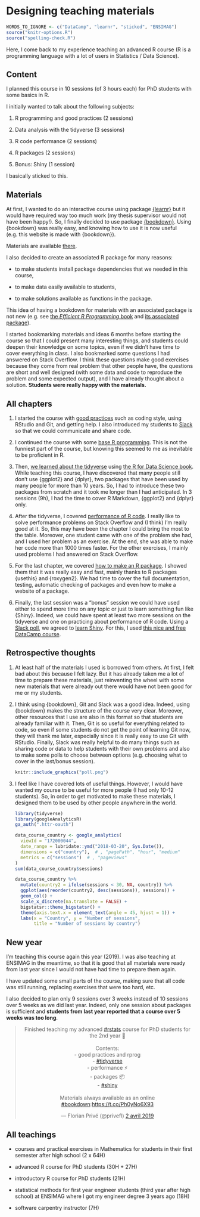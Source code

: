# Designing teaching materials

```r
WORDS_TO_IGNORE <- c("DataCamp", "learnr", "sticked", "ENSIMAG")
source("knitr-options.R")
source("spelling-check.R")
```

Here, I come back to my experience teaching an advanced R course (R is a programming language with a lot of users in Statistics / Data Science). 

## Content

I planned this course in 10 sessions (of 3 hours each) for PhD students with some basics in R.

I initially wanted to talk about the following subjects:

1. R programming and good practices (2 sessions)

2. Data analysis with the tidyverse (3 sessions)

3. R code performance (2 sessions)

4. R packages (2 sessions)

5. Bonus: Shiny (1 session)

I basically sticked to this.

## Materials

At first, I wanted to do an interactive course using package [{learnr}](https://rstudio.github.io/learnr/) but it would have required way too much work (my thesis supervisor would not have been happy!).
So, I finally decided to use package [{bookdown}](https://bookdown.org/yihui/bookdown/). Using {bookdown} was really easy, and knowing how to use it is now useful (e.g. this website is made with {bookdown}).

Materials are available [there](https://privefl.github.io/advr38book/index.html).

I also decided to create an associated R package for many reasons:

- to make students install package dependencies that we needed in this course,

- to make data easily available to students,

- to make solutions available as functions in the package.

This idea of having a bookdown for materials with an associated package is not new (e.g. see [the *Efficient R Programming* book](https://bookdown.org/csgillespie/efficientR/) and [its associated package](https://github.com/csgillespie/efficient)).

I started bookmarking materials and ideas 6 months before starting the course so that I could present many interesting things, and students could deepen their knowledge on some topics, even if we didn't have time to cover everything in class. 
I also bookmarked some questions I had answered on Stack Overflow. I think these questions make good exercises because they come from real problem that other people have, the questions are short and well designed (with some data and code to reproduce the problem and some expected output), and I have already thought about a solution. **Students were really happy with the materials.**

## All chapters

1. I started the course with [good practices](https://privefl.github.io/advr38book/good-practices.html) such as coding style, using RStudio and Git, and getting help. I also introduced my students to [Slack](https://slack.com) so that we could communicate and share code.

2. I continued the course with some [base R programming](https://privefl.github.io/advr38book/r-programming.html). This is not the funniest part of the course, but knowing this seemed to me as inevitable to be proficient in R.

3. Then, [we learned about the tidyverse](https://privefl.github.io/advr38book/tidyverse.html) using [the R for Data Science book](http://r4ds.had.co.nz/). While teaching this course, I have discovered that many people still don't use {ggplot2} and {dplyr}, two packages that have been used by many people for more than 10 years. So, I had to introduce these two packages from scratch and it took me longer than I had anticipated. In 3 sessions (9h), I had the time to cover R Markdown, {ggplot2} and {dplyr} only.
    
4. After the tidyverse, I covered [performance of R code](https://privefl.github.io/advr38book/performance.html). I really like to solve performance problems on Stack Overflow and (I think) I'm really good at it. So, this may have been the chapter I could bring the most to the table. Moreover, one student came with one of the problem she had, and I used her problem as an exercise. At the end, she was able to make her code more than 1000 times faster. For the other exercises, I mainly used problems I had answered on Stack Overflow.

5. For the last chapter, we covered [how to make an R package](https://privefl.github.io/advr38book/packages.html). I showed them that it was really easy and fast, mainly thanks to R packages {usethis} and {roxygen2}. We had time to cover the full documentation, testing, automatic checking of packages and even how to make a website of a package.

6. Finally, the last session was a "bonus" session we could have used either to spend more time on any topic or just to learn something fun like {Shiny}. Indeed, we could have spent at least two more sessions on the tidyverse and one on practicing about performance of R code. 
Using a [Slack poll](https://simplepoll.rocks/), we agreed to [learn Shiny](https://privefl.github.io/advr38book/shiny.html). For this, I used [this nice and free DataCamp course](https://www.datacamp.com/courses/building-web-applications-in-r-with-shiny). 

## Retrospective thoughts

1. At least half of the materials I used is borrowed from others. At first, I felt bad about this because I felt lazy. But it has already taken me a lot of time to prepare these materials, just reinventing the wheel with some new materials that were already out there would have not been good for me or my students.

2. I think using {bookdown}, Git and Slack was a good idea. Indeed, using {bookdown} makes the structure of the course very clear. Moreover, other resources that I use are also in this format so that students are already familiar with it. Then, Git is so useful for everything related to code, so even if some students do not get the point of learning Git now, they will thank me later, especially since it is really easy to use Git with RStudio. Finally, Slack was really helpful to do many things such as sharing code or data to help students with their own problems and also to make some polls to choose between options (e.g. choosing what to cover in the last/bonus session).

    ```r
    knitr::include_graphics("poll.png")
    ```


3. I feel like I have covered lots of useful things. However, I would have wanted my course to be useful for more people (I had only 10-12 students). So, in order to get motivated to make these materials, I designed them to be used by other people anywhere in the world.

    ```r
    library(tidyverse)
    library(googleAnalyticsR)
    ga_auth(".httr-oauth")
    
    data_course_country <- google_analytics(
      viewId = "172000044",
      date_range = lubridate::ymd("2018-03-20", Sys.Date()),
      dimensions = c("country"),  # , "pagePath", "hour", "medium"
      metrics = c("sessions")  # , "pageviews"
    )
    sum(data_course_country$sessions)
    
    data_course_country %>%
      mutate(country2 = ifelse(sessions < 30, NA, country)) %>%
      ggplot(aes(reorder(country2, desc(sessions)), sessions)) +
      geom_col() + 
      scale_x_discrete(na.translate = FALSE) +
      bigstatsr::theme_bigstatsr() +
      theme(axis.text.x = element_text(angle = 45, hjust = 1)) + 
      labs(x = "Country", y = "Number of sessions", 
           title = "Number of sessions by country")
    ```

## New year

I'm teaching this course again this year (2019).
I was also teaching at ENSIMAG in the meantime, so that it is good that all materials were ready from last year since I would not have had time to prepare them again.

I have updated some small parts of the course, making sure that all code was still running, replacing exercises that were too hard, etc.

I also decided to plan only 9 sessions over 3 weeks instead of 10 sessions over 5 weeks as we did last year. Indeed, only one session about packages is sufficient and **students from last year reported that a course over 5 weeks was too long**.

<blockquote class="twitter-tweet" data-lang="en" align="center"><p lang="en" dir="ltr">Finished teaching my advanced <a href="https://twitter.com/hashtag/rstats?src=hash&amp;ref_src=twsrc%5Etfw">#rstats</a> course for PhD students for the 2nd year 💪<br><br>Contents:<br>- good practices and rprog<br>- <a href="https://twitter.com/hashtag/tidyverse?src=hash&amp;ref_src=twsrc%5Etfw">#tidyverse</a><br>- performance ⚡️<br>- packages 📦<br>- <a href="https://twitter.com/hashtag/shiny?src=hash&amp;ref_src=twsrc%5Etfw">#shiny</a><br><br>Materials always available as an online <a href="https://twitter.com/hashtag/bookdown?src=hash&amp;ref_src=twsrc%5Etfw">#bookdown</a>:<a href="https://t.co/Ph0yNo6X93">https://t.co/Ph0yNo6X93</a></p>&mdash; Florian Privé (@privefl) <a href="https://twitter.com/privefl/status/1112999031301685249?ref_src=twsrc%5Etfw">2 avril 2019</a></blockquote>
<script async src="https://platform.twitter.com/widgets.js" charset="utf-8"></script>


## All teachings

- courses and practical exercises in Mathematics for students in their first semester after high school (2 x 64H)

- advanced R course for PhD students (30H + 27H)

- introductory R course for PhD students (21H)

- statistical methods for first year engineer students (third year after high school) at ENSIMAG where I got my engineer degree 3 years ago (18H)

- software carpentry instructor (7H)


